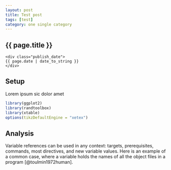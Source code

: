 ```yaml
---
layout: post
title: Test post  
tags: [test]
category: one single category
---
```


{{ page.title }}
----------------

~~~~
<div class="publish_date">
{{ page.date | date_to_string }}
</div>
~~~~

## Setup ##

Lorem ipsum sic dolor amet 

``` r
library(ggplot2)
library(randtoolbox)
library(xtable)
options(tikzDefaultEngine = "xetex")
```

## Analysis ##

Variable references can be used in any context: targets, prerequisites, commands, most directives, and new variable values. Here is an example of a common case, where a variable holds the names of all the object files in a program [@toulmin1972human].





